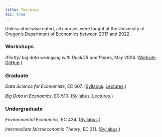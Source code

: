 ```yaml
---
title: Teaching
toc: true
---
```


Unless otherwise noted, all courses were taught at the University of Oregon's Department of Economics between 2017 and 2022.

### Workshops

*(Pretty) big data wrangling with DuckDB and Polars*, May 2024. ([Website](https://grantmcdermott.com/duckdb-polars). [GitHub](https://github.com/grantmcdermott/duckdb-polars).)

### Graduate

*Data Science for Economists*, EC 607. ([Syllabus](https://github.com/uo-ec607/syllabus/blob/master/syllabus.pdf). [Lectures](https://github.com/uo-ec607/lectures).)

*Big Data in Economics*, EC 510. ([Syllabus](https://github.com/uo-ec510-2020-spring/syllabus/blob/master/syllabus.pdf). [Lectures](https://github.com/uo-ec510-2020-spring/lectures).)

### Undergraduate

*Environmental Economics*, EC 434. ([Syllabus](%7B%7B%20site.url%20%7D%7D/assets/docs/teaching/ec434-syllabus.pdf).)

*Intermediate Microeconomic Theory*, EC 311. ([Syllabus](%7B%7B%20site.url%20%7D%7D/assets/docs/teaching/ec311-syllabus.pdf).)
